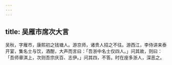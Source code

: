 ```yaml
---
---
---
```

title: 吴雁市席次大言
---



吴秋，字雁市，康熙初之钱塘人。游京师，诸贵人招之不往。游西江，李侍讲来泰开宴，集名士与饮，酒酣，大声而言曰：「吾浙中名士仅四人。」问其故，则曰：「吾师章淇上，次则吾宗庆百、志伊。」问其四，不答。时在座多浙人，深恶之。